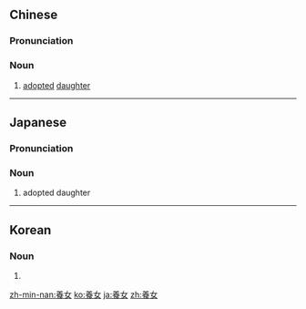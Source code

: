 {{also|养女}}
==Chinese==
{{zh-forms|s=养女}}

===Pronunciation===
{{zh-pron
|m=yǎngnǚ
|c=joeng5 neoi5-2
|h=pfs=yông-ńg
|mn=iáng-lí/ióng-lí
|cat=n
}}

===Noun===
{{zh-noun}}

# [[adopted]] [[daughter]]
----
==Japanese==
{{ja-kanjitab|よう|じょ|yomi=o}}

===Pronunciation===
{{ja-pron|ようじょ|y=o}}

===Noun===
{{ja-noun|ようじょ}}

# adopted daughter

----

==Korean==
{{ko-hanjatab}}

===Noun===
{{ko-noun|hj|hangeul=양녀}}

# {{hanja form of|양녀|}}

[[zh-min-nan:養女]]
[[ko:養女]]
[[ja:養女]]
[[zh:養女]]